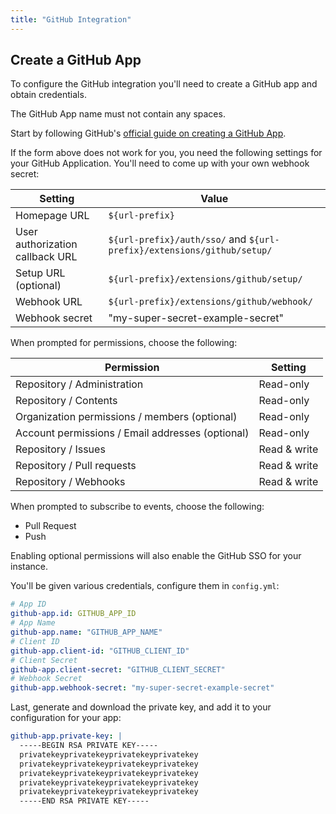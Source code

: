 ```yaml
---
title: "GitHub Integration"
---
```


## Create a GitHub App

To configure the GitHub integration you'll need to create a GitHub app and obtain credentials.

<Alert level="warning">
  The GitHub App name must not contain any spaces.
</Alert>

<CreateGitHubAppForm url="https://github.com/organizations/:org/settings/apps/new?name=:org-Sentry-Integration&public=false&members=read&emails=read&administration=read&contents=read&issues=write&pull_requests=write&repository_hooks=write&url=:url-prefix&callback_url=:url-prefix%2Fauth%2Fsso%2F&setup_url=:url-prefix%2Fextensions%2Fgithub%2Fsetup%2F&webhook_url=:url-prefix%2Fextensions%2Fgithub%2Fwebhook%2F&events[]=push&events[]=pull_request&webhook_active=true" defaultOrg="your-organization" defaultUrlPrefix="https://your-sentry-url-prefix.com" />

Start by following GitHub's [official guide on creating a GitHub App](https://developer.github.com/apps/building-github-apps/creating-a-github-app/).

If the form above does not work for you, you need the following settings for your GitHub Application. 
You'll need to come up with your own webhook secret:

| Setting                         | Value                                                                  |
| ------------------------------- | ---------------------------------------------------------------------- |
| Homepage URL                    | `${url-prefix}`                                                        |
| User authorization callback URL | `${url-prefix}/auth/sso/` and `${url-prefix}/extensions/github/setup/` |
| Setup URL (optional)            | `${url-prefix}/extensions/github/setup/`                               |
| Webhook URL                     | `${url-prefix}/extensions/github/webhook/`                             |
| Webhook secret                  | "my-super-secret-example-secret"                                       |

When prompted for permissions, choose the following:

| Permission                                       | Setting      |
| ------------------------------------------------ | ------------ |
| Repository / Administration                      | Read-only    |
| Repository / Contents                            | Read-only    |
| Organization permissions / members (optional)    | Read-only    |
| Account permissions / Email addresses (optional) | Read-only    |
| Repository / Issues                              | Read & write |
| Repository / Pull requests                       | Read & write |
| Repository / Webhooks                            | Read & write |

When prompted to subscribe to events, choose the following:

 - Pull Request
 - Push 

<Alert title="Trick" level="info">
  Enabling optional permissions will also enable the <Link to="/self-hosted/sso/#github-auth">GitHub SSO</Link> for your instance.
</Alert>

You'll be given various credentials, configure them in `config.yml`:

```yml
# App ID
github-app.id: GITHUB_APP_ID
# App Name
github-app.name: "GITHUB_APP_NAME"
# Client ID
github-app.client-id: "GITHUB_CLIENT_ID"
# Client Secret
github-app.client-secret: "GITHUB_CLIENT_SECRET"
# Webhook Secret
github-app.webhook-secret: "my-super-secret-example-secret"
```

Last, generate and download the private key, and add it to your configuration for your app:

```yml
github-app.private-key: |
  -----BEGIN RSA PRIVATE KEY-----
  privatekeyprivatekeyprivatekeyprivatekey
  privatekeyprivatekeyprivatekeyprivatekey
  privatekeyprivatekeyprivatekeyprivatekey
  privatekeyprivatekeyprivatekeyprivatekey
  privatekeyprivatekeyprivatekeyprivatekey
  -----END RSA PRIVATE KEY-----
```
